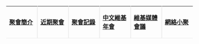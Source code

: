 {| style="width:100%; text-align:center; font-size:120%; min-height:40px;"
| style="border-bottom:1px solid #E8E8E8;border-right:1px solid #E8E8E8;box-shadow: 0px 1px 3px rgba(0, 0, 0, 0.08); width:16%;" | '''[[Wikipedia:聚会|聚會簡介]]'''
| style="border-bottom:1px solid #E8E8E8;border-right:1px solid #E8E8E8;box-shadow: 0px 1px 3px rgba(0, 0, 0, 0.08); width:16%;" | '''[[Wikipedia:參與貢獻/線下|近期聚會]]'''
| style="border-bottom:1px solid #E8E8E8;border-right:1px solid #E8E8E8;box-shadow: 0px 1px 3px rgba(0, 0, 0, 0.08); width:16%;" | '''[[Wikipedia:聚会/聚会纪录|聚會記錄]]'''
| style="border-bottom:1px solid #E8E8E8;border-right:1px solid #E8E8E8;box-shadow: 0px 1px 3px rgba(0, 0, 0, 0.08); width:16%;" | '''[[Wikipedia:聚会/中文维基年会|中文維基年會]]'''
| style="border-bottom:1px solid #E8E8E8;border-right:1px solid #E8E8E8;box-shadow: 0px 1px 3px rgba(0, 0, 0, 0.08); width:16%;" | '''[[Wikipedia:聚會/維基媒體國際會議|維基媒體會議]]'''
| style="border-bottom:1px solid #E8E8E8;box-shadow: 0px 1px 3px rgba(0, 0, 0, 0.08); width:16%;" | '''[[Wikipedia:網路小聚|網絡小聚]]'''
|}